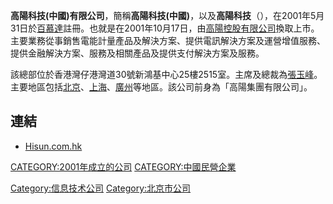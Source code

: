 '''高陽科技(中國)有限公司'''，簡稱'''高陽科技(中國)'''，以及'''高陽科技'''（'''{{lang-en|Hi Sun Technology (China) Limited}}'''），在2001年5月31日於[[百慕達|百慕達]]註冊。也就是在2001年10月17日，由[[高陽控股有限公司|高陽控股有限公司]]換取上市。主要業務從事銷售電能計量產品及解決方案、提供電訊解決方案及運營增值服務、提供金融解決方案、服務及相關產品及提供支付解決方案及服務。
 
該總部位於香港灣仔港灣道30號新鴻基中心25樓2515室。主席及總裁為[[張玉峰|張玉峰]]。主要地區包括[[北京|北京]]、[[上海|上海]]、[[廣州|廣州]]等地區。該公司前身為「高陽集團有限公司」。

==連結==
*[http://www.hisun.com.hk Hisun.com.hk] {{Wayback|url=http://www.hisun.com.hk/ |date=20200606033026 }}

[[CATEGORY:2001年成立的公司|CATEGORY:2001年成立的公司]]
[[Category:信息技术公司|Category:信息技术公司]]
[[CATEGORY:中國民營企業|CATEGORY:中國民營企業]]
[[Category:北京市公司|Category:北京市公司]]